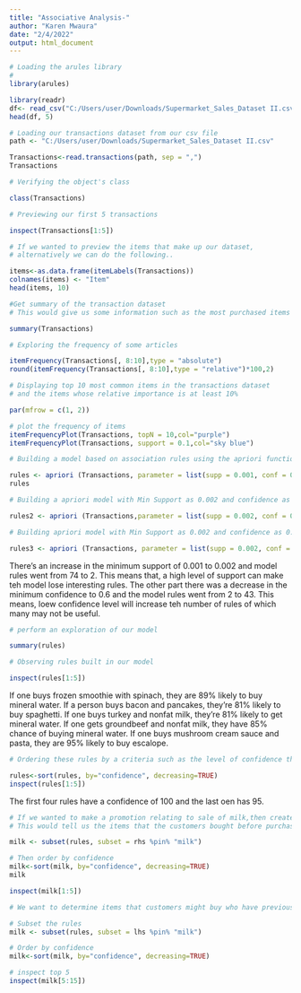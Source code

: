 ---
title: "Associative Analysis-"
author: "Karen Mwaura"
date: "2/4/2022"
output: html_document
---


```{r}
# Loading the arules library
#
library(arules)

```


```{r}
library(readr)
df<- read_csv("C:/Users/user/Downloads/Supermarket_Sales_Dataset II.csv")
head(df, 5)

```

```{r}
# Loading our transactions dataset from our csv file
path <- "C:/Users/user/Downloads/Supermarket_Sales_Dataset II.csv"

Transactions<-read.transactions(path, sep = ",")
Transactions


```


```{r}
# Verifying the object's class

class(Transactions)

```

```{r}
# Previewing our first 5 transactions

inspect(Transactions[1:5])

```

```{r}
# If we wanted to preview the items that make up our dataset,
# alternatively we can do the following..

items<-as.data.frame(itemLabels(Transactions))
colnames(items) <- "Item"
head(items, 10)    

```


```{r}
#Get summary of the transaction dataset
# This would give us some information such as the most purchased items

summary(Transactions)

```

```{r}
# Exploring the frequency of some articles 

itemFrequency(Transactions[, 8:10],type = "absolute")
round(itemFrequency(Transactions[, 8:10],type = "relative")*100,2)

```

```{r}
# Displaying top 10 most common items in the transactions dataset 
# and the items whose relative importance is at least 10%

par(mfrow = c(1, 2))

```

```{r}

# plot the frequency of items
itemFrequencyPlot(Transactions, topN = 10,col="purple")
itemFrequencyPlot(Transactions, support = 0.1,col="sky blue")
```

```{r}
# Building a model based on association rules using the apriori function

rules <- apriori (Transactions, parameter = list(supp = 0.001, conf = 0.8))
rules

```

```{r}
# Building a apriori model with Min Support as 0.002 and confidence as 0.8.

rules2 <- apriori (Transactions,parameter = list(supp = 0.002, conf = 0.8)) 

```


```{r}
# Building apriori model with Min Support as 0.002 and confidence as 0.6.

rules3 <- apriori (Transactions, parameter = list(supp = 0.002, conf = 0.6)) 

```

There's an increase in the minimum support of 0.001 to 0.002 and model rules went from 74 to 2. This means that, a high level of support can make teh model lose interesting rules. The other part there was a decrease in the minimum confidence to 0.6 and the model rules went from 2 to 43. This means, loew confidence level will increase teh number of rules of which many may not be useful.

```{r}
# perform an exploration of our model 

summary(rules)

```

```{r}
# Observing rules built in our model 

inspect(rules[1:5])

```

If one buys frozen smoothie with spinach, they are 89% likely to buy mineral water.
If a person buys bacon and pancakes, they're 81% likely to buy spaghetti.
If one buys turkey and nonfat milk, they're 81% likely to get mineral water.
If one gets groundbeef and nonfat milk, they have 85% chance of buying mineral water.
If one buys mushroom cream sauce and pasta, they are 95% likely to buy escalope.

```{r}
# Ordering these rules by a criteria such as the level of confidence then looking at the first five rules.

rules<-sort(rules, by="confidence", decreasing=TRUE)
inspect(rules[1:5])

```

The first four rules have a confidence of 100 and the last oen has 95.

```{r}
# If we wanted to make a promotion relating to sale of milk,then create a subset of rules in regards to these products 
# This would tell us the items that the customers bought before purchasing milk.

milk <- subset(rules, subset = rhs %pin% "milk")

# Then order by confidence
milk<-sort(milk, by="confidence", decreasing=TRUE)
milk

inspect(milk[1:5])

```

```{r}
# We want to determine items that customers might buy who have previously bought milk

# Subset the rules
milk <- subset(rules, subset = lhs %pin% "milk")

# Order by confidence
milk<-sort(milk, by="confidence", decreasing=TRUE)

# inspect top 5
inspect(milk[5:15])

```





